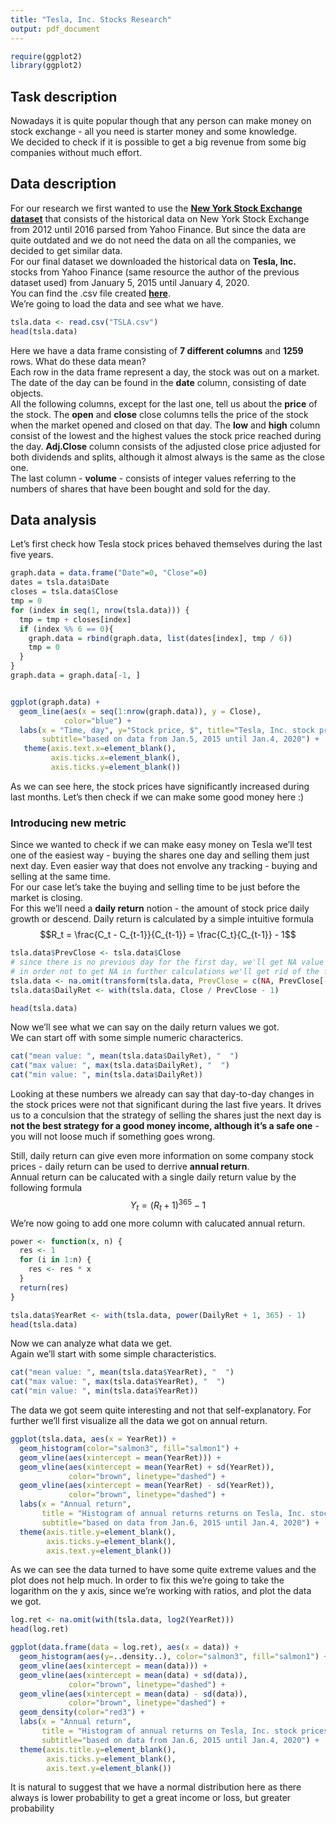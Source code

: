 ```yaml
---
title: "Tesla, Inc. Stocks Research"
output: pdf_document
---
```

```r
require(ggplot2)
library(ggplot2)
```
## Task description
Nowadays it is quite popular though that any person can make money on stock exchange - all you need is starter money and some knowledge.  
We decided to check if it is possible to get a big revenue from some big companies without much effort.  

## Data description
For our research we first wanted to use the [**New York Stock Exchange dataset**](https://www.kaggle.com/dgawlik/nyse) that consists of the historical data on New York Stock Exchange from 2012 until 2016 parsed from Yahoo Finance. But since the data are quite outdated and we do not need the data on all the companies, we decided to get similar data.  
For our final dataset we downloaded the historical data on **Tesla, Inc.** stocks from Yahoo Finance (same resource the author of the previous dataset used) from January 5, 2015 until January 4, 2020.  
You can find the .csv file created [**here**](https://github.com/sol4ik/tsla-stocks-research/blob/master/TSLA.csv).  
We're going to load the data and see what we have.  
```r
tsla.data <- read.csv("TSLA.csv")
head(tsla.data)
```
Here we have a data frame consisting of **7 different columns** and **1259** rows. What do these data mean?  
Each row in the data frame represent a day, the stock was out on a market. The date of the day can be found in the **date** column, consisting of date objects.  
All the following columns, except for the last one, tell us about the **price** of the stock. The **open** and **close** close columns tells the price of the stock when the market opened and closed on that day. The **low** and **high** column consist of the lowest and the highest values the stock price reached during the day. **Adj.Close** column consists of the adjusted close price adjusted for both dividends and splits, although it almost always is the same as the close one.  
The last column - **volume** - consists of integer values referring to the numbers of shares that have been bought and sold for the day.  
   
## Data analysis
Let's first check how Tesla stock prices behaved themselves during the last five years.  
```r
graph.data = data.frame("Date"=0, "Close"=0)
dates = tsla.data$Date
closes = tsla.data$Close
tmp = 0
for (index in seq(1, nrow(tsla.data))) {
  tmp = tmp + closes[index]
  if (index %% 6 == 0){
    graph.data = rbind(graph.data, list(dates[index], tmp / 6)) 
    tmp = 0
  }
}
graph.data = graph.data[-1, ]


ggplot(graph.data) +
  geom_line(aes(x = seq(1:nrow(graph.data)), y = Close),
            color="blue") +
  labs(x = "Time, day", y="Stock price, $", title="Tesla, Inc. stock prices",
       subtitle="based on data from Jan.5, 2015 until Jan.4, 2020") + 
   theme(axis.text.x=element_blank(),
         axis.ticks.x=element_blank(),
         axis.ticks.y=element_blank())
```
As we can see here, the stock prices have significantly increased during last months. Let's then check if we can make some good money here :)  
  
### Introducing new metric
Since we wanted to check if we can make easy money on Tesla we'll test one of the easiest way - buying the shares one day and selling them just next day. Even easier way that does not envolve any tracking - buying and selling at the same time.  
For our case let's take the buying and selling time to be just before the market is closing.  
For this we'll need a **daily return** notion - the amount of stock price daily growth or descend. Daily return is calculated by a simple intuitive formula
$$R_t =  \frac{C_t - C_{t-1}}{C_{t-1}} = \frac{C_t}{C_{t-1}} - 1$$
```r
tsla.data$PrevClose <- tsla.data$Close
# since there is no previous day for the first day, we'll get NA value
# in order not to get NA in further calculations we'll get rid of the first day
tsla.data <- na.omit(transform(tsla.data, PrevClose = c(NA, PrevClose[-nrow(tsla.data)])))
tsla.data$DailyRet <- with(tsla.data, Close / PrevClose - 1)

head(tsla.data)
```
Now we'll see what we can say on the daily return values we got.  
We can start off with some simple numeric characterics.
```r
cat("mean value: ", mean(tsla.data$DailyRet), "  ")
cat("max value: ", max(tsla.data$DailyRet), "  ")
cat("min value: ", min(tsla.data$DailyRet))
```
Looking at these numbers we already can say that day-to-day changes in the stock prices were not that significant during the last five years. It drives us to a conculsion that the strategy of selling the shares just the next day is **not the best strategy for a good money income, although it's a safe one** - you will not loose much if something goes wrong.  
   
Still, daily return can give even more information on some company stock prices - daily return can be used to derrive **annual return**.   
Annual return can be calucated with a single daily return value by the following formula
$$Y_t = (R_t + 1)^{365} - 1$$
We're now going to add one more column with calucated annual return.
```r
power <- function(x, n) {
  res <- 1
  for (i in 1:n) {
    res <- res * x
  }
  return(res)
}
```

```r
tsla.data$YearRet <- with(tsla.data, power(DailyRet + 1, 365) - 1)
head(tsla.data)
```
Now we can analyze what data we get.  
Again we'll start with some simple characteristics.  
```r
cat("mean value: ", mean(tsla.data$YearRet), "  ")
cat("max value: ", max(tsla.data$YearRet), "  ")
cat("min value: ", min(tsla.data$YearRet))
```
The data we got seem quite interesting and not that self-explanatory. For further we'll first visualize all the data we got on annual return.
```r
ggplot(tsla.data, aes(x = YearRet)) +
  geom_histogram(color="salmon3", fill="salmon1") +
  geom_vline(aes(xintercept = mean(YearRet))) +
  geom_vline(aes(xintercept = mean(YearRet) + sd(YearRet)),
             color="brown", linetype="dashed") +
  geom_vline(aes(xintercept = mean(YearRet) - sd(YearRet)),
             color="brown", linetype="dashed") +
  labs(x = "Annual return",
       title = "Histogram of annual returns returns on Tesla, Inc. stock prices",
       subtitle="based on data from Jan.6, 2015 until Jan.4, 2020") +
  theme(axis.title.y=element_blank(),
        axis.ticks.y=element_blank(),
        axis.text.y=element_blank())
```
As we can see the data turned to have some quite extreme values and the plot does not help much. In order to fix this we're going to take the logarithm on the y axis, since we're working with ratios, and plot the data we got.
```r
log.ret <- na.omit(with(tsla.data, log2(YearRet)))
head(log.ret)
```
```r


ggplot(data.frame(data = log.ret), aes(x = data)) +
  geom_histogram(aes(y=..density..), color="salmon3", fill="salmon1") +
  geom_vline(aes(xintercept = mean(data))) +
  geom_vline(aes(xintercept = mean(data) + sd(data)),
             color="brown", linetype="dashed") +
  geom_vline(aes(xintercept = mean(data) - sd(data)),
             color="brown", linetype="dashed") +
  geom_density(color="red3") +
  labs(x = "Annual return",
       title = "Histogram of annual returns on Tesla, Inc. stock prices",
       subtitle="based on data from Jan.6, 2015 until Jan.4, 2020") +
  theme(axis.title.y=element_blank(),
        axis.ticks.y=element_blank(),
        axis.text.y=element_blank())
```

It is natural to suggest that we have a normal distribution here as there always is lower probability to get a great income or loss, but greater probability 

```r
```














